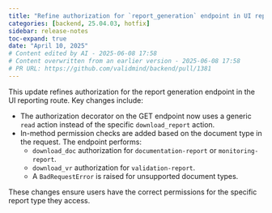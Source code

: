 ```yaml
---
title: "Refine authorization for `report_generation` endpoint in UI reporting route (#1381)"
categories: [backend, 25.04.03, hotfix]
sidebar: release-notes
toc-expand: true
date: "April 10, 2025"
# Content edited by AI - 2025-06-08 17:58
# Content overwritten from an earlier version - 2025-06-08 17:58
# PR URL: https://github.com/validmind/backend/pull/1381
---
```


This update refines authorization for the report generation endpoint in the UI reporting route. Key changes include:

- The authorization decorator on the GET endpoint now uses a generic `read` action instead of the specific `download_report` action.
- In-method permission checks are added based on the document type in the request. The endpoint performs:
  - `download_doc` authorization for `documentation-report` or `monitoring-report`.
  - `download_vr` authorization for `validation-report`.
  - A `BadRequestError` is raised for unsupported document types.

These changes ensure users have the correct permissions for the specific report type they access.

<!--- VALIDATION SUMMARY
Content Type: title
Validation Status: CHECK
Attempts: 7
Last Validation: 2025-06-08 17:57:43
Result: The edited content provides a clearer and more specific description of the task or change being made. Instead of using the vague term "cherry pick #1380 onto prod," which might not be immediately understandable to all team members, the edited version specifies the action being taken: refining author...
Reedit Available: Yes
Reedit Message: The edited content provides a clearer and more specific description of the task or change being made. Instead of using the vague term "cherry pick #1380 onto prod," which might not be immediately unde...
--->
